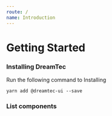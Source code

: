 ```yaml
---
route: /
name: Introduction
---
```



# Getting Started

### Installing DreamTec

Run the following command to Installing

```
yarn add @dreamtec-ui --save
```

### List components

<Components />

